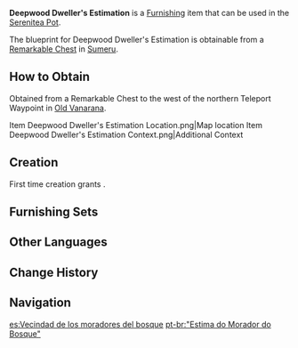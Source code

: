 {{Furnishing Infobox
|id             = 370702
|image          = Item Deepwood Dweller's Estimation.png
|category       = Building
|subcategory    = Sumeru
|quality        = 3
|adeptal_energy = 60
|load           = 65
|reduced_load   = 47
|description    = Huts, which are common in rainforests, balance difficulty, labor, and the materials needed for one person to build them in a short period of time, making them the first choice for adventurers. It is just the right size for an adventurer's entire pack. nBut{{sic}} the environment of the rainforest is quite complex, such that only experienced adventurers can cope with it. So when [[Forest Ranger]]s find tents like this, they always mark the spot on their maps so they can quickly come to help if needed.
|blueprint      = Remarkable Chest
|source1        = 
}}
'''Deepwood Dweller's Estimation''' is a [[Furnishing]] item that can be used in the [[Serenitea Pot]].

The blueprint for Deepwood Dweller's Estimation is obtainable from a [[Remarkable Chest]] in [[Sumeru]].

==How to Obtain==
Obtained from a Remarkable Chest to the west of the northern Teleport Waypoint in [[Old Vanarana]].
<gallery>
Item Deepwood Dweller's Estimation Location.png|Map location
Item Deepwood Dweller's Estimation Context.png|Additional Context
</gallery>

==Creation==
First time creation grants {{Item|Trust|24|x=60}}.
{{Recipe
|type = Creation
|time = 14h
|Adhigama Wood = 8
|Fabric = 4
|sort = Adhigama Wood;Fabric
}}

==Furnishing Sets==
{{Craft Usage}}

==Other Languages==
{{Other Languages
|default_hidden = 1
|en      = Deepwood Dweller's Estimation
|zhs     = 「林居之人的恰切」
|zhs_rm  = "Línjū zhī Rén de Qiàqiē"
|zht     = 「林居之人的恰切」
|zht_rm  = "Línjū zhī Rén de Qiàqiē"
|ja      = 「森の民の剴切」
|ja_rm   = "Mori no Tami no Gaisetsu"{{Assumed}}
|ko      = 「숲 주민의 안락」
|ko_rm   = "Sup Jumin-ui Anrak"
|es      = Vecindad de los moradores del bosque
|fr      = «&nbsp;Estimation de l'habitant des bois&nbsp;»
|ru      = Точность лесного жителя
|th      = "มัตตะของผู้คนแห่งพงไพร"
|th_rm   = 
|vi      = Ước Tính Của Cư Dân Rừng Sâu
|de      = „Schätzung des Waldbewohners“
|id      = Estimasi Penghuni Hutan
|pt      = "Estima do Morador do Bosque"
|tr      = Derin Orman Sakinlerinin Tahmini
|it      = Stima di Boscoprofondo
}}

==Change History==
{{Change History|3.0}}

==Navigation==
{{Furnishing Navbox|exterior}}

[[es:Vecindad de los moradores del bosque]]
[[pt-br:"Estima do Morador do Bosque"]]